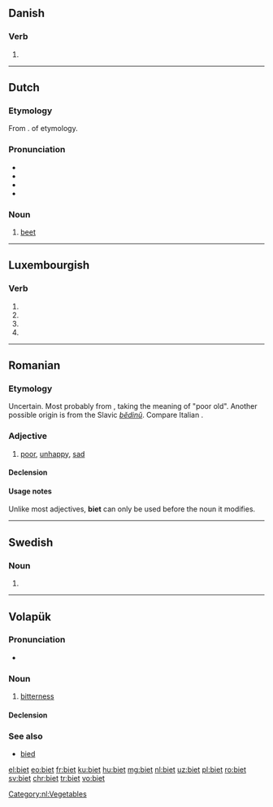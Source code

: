 ==Danish==

===Verb===
{{head|da|past participle}}

# {{past participle of|bie|lang=da|nocat=1}}

----

==Dutch==

===Etymology===
From {{etyl|la|nl}} {{term|lang=la|beta}}. {{unk.|en|title=Most likely}} of {{etyl|cel|nl}} etymology.

===Pronunciation===
* {{rhymes|it|lang=nl}}
* {{IPA|/bit/|lang=nl}}
* {{audio|Nl-biet.ogg|audio|lang=nl}}
* {{homophones|bied|lang=nl}}

===Noun===
{{nl-noun|f|-en|bietje}}

# [[beet]]

[[Category:nl:Vegetables]]

----

==Luxembourgish==

===Verb===
{{head|lb|verb form}}

# {{inflection of|bieden||3|s|pres|indc|lang=lb}}
# {{inflection of|bieden||2|p|pres|indc|lang=lb}}
# {{inflection of|bieden||2|s|impr|lang=lb}}
# {{inflection of|bieden||2|p|impr|lang=lb}}

----

==Romanian==

===Etymology===
Uncertain. Most probably from {{etyl|la|ro}} {{m|la|vetus}}, taking the meaning of "poor old". Another possible origin is from the Slavic ''[[bĕdinŭ]]''. Compare Italian {{m|ro|vieto}}.

===Adjective===
{{ro-adj|4}}

# [[poor]], [[unhappy]], [[sad]]
#:{{ux|ro|'''Bietul''' băiat!|'''Poor''' boy!|inline=1}}

====Declension====
{{ro-adj-4|fs=biată|mpl=bieți|fs-def=biata}}

====Usage notes====
Unlike most adjectives, '''biet''' can only be used before the noun it modifies.

----

==Swedish==

===Noun===
{{head|sv|noun form}}

# {{sv-noun-form-def|bi}}

----

==Volapük==

===Pronunciation===
* {{IPA|/biˈet/|lang=vo}}

===Noun===
{{vo-noun}}

# [[bitterness]]

====Declension====
{{vo-decl-noun}}

===See also===
* [[bied]]

[[el:biet]]
[[eo:biet]]
[[fr:biet]]
[[ku:biet]]
[[hu:biet]]
[[mg:biet]]
[[nl:biet]]
[[uz:biet]]
[[pl:biet]]
[[ro:biet]]
[[sv:biet]]
[[chr:biet]]
[[tr:biet]]
[[vo:biet]]